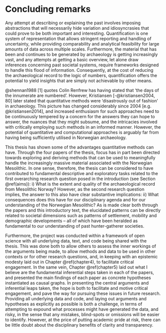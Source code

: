 # Concluding remarks

Any attempt at describing or explaining the past involves imposing abstractions that will necessarily hide variation and idiosyncrasies that could prove to be both important and interesting. Quantification is one system of representation that allows stringent reporting and handling of uncertainty, while providing comparability and analytical feasibility for large amounts of data across multiple scales. Furthermore, the material that has been and continues to be generated by archaeology is getting increasingly vast, and any attempts at getting a basic overview, let alone draw inferences concerning past societal systems, require frameworks designed to handle this flood of information. Consequently, at the cost of reducing the archaeological record to the logic of numbers, quantification offers the potential to yield insights that are simply not achievable by other means. 

@shennan1988[1] quotes Colin Renfrew has having stated that 'the days of the innumerate are numbered'. However, Kristiansen [-@kristiansen2004, 80] later stated that quantitative methods were 'disastrously out of fashion' in archaeology. This picture has changed considerably since 2004 [e.g. @kristiansen2014], and increased enthusiasm for such approaches need to be continuously tempered by a concern for the answers they can hope to answer, the nuances that they might subsume, and the intricacies involved with critically employing such methods in an informed manner. However, the potential of quantitative and computational approaches is arguably far from having being sufficiently utilised in Norwegian archaeology. 

This thesis has shown some of the advantages quantitative methods can have. Through the four papers of the thesis, focus has in part been directed towards exploring and deriving methods that can be used to meaningfully handle the increasingly massive material associated with the Norwegian Mesolithic. In one sense, therefore, the thesis can be considered to have contributed to fundamental descriptive and exploratory tasks related to the first overarching research question posed in the introduction (see Section \@ref(aims)): i) What is the extent and quality of the archaeological record from Mesolithic Norway? However, as the second research question implies, the answer to this also have clear substantive implications: ii) What consequences does this have for our disciplinary agenda and for our understanding of the Norwegian Mesolithic? As is made clear both through the papers and this introductory text, the elucidated patterns can be directly related to societal dimensions such as patterns of settlement, mobility and demographic developments -- all of which have been heralded as fundamental to our understanding of past hunter-gatherer societies.

Furthermore, the project was conducted within a framework of open science with all underlying data, text, and code being shared with the thesis. This was done both to allow others to assess the inner workings of the arguments being made, to allow methods and data to be used in other contexts or for other research questions, and, in keeping with an epistemic modesty laid out in Chapter \@ref(chapter4), to facilitate critical engagement. In the same vein, Chapter \@ref(chapter5) laid out what I believe are the fundamental inferential steps taken in each of the papers, and presented the main findings of each paper as concrete hypotheses instantiated as causal graphs. In presenting the central arguments and inferential leaps taken, the hope is both to facilitate and motive critical engagement, and pave the way for pursuing these issues in future research. Providing all underlying data and code, and laying out arguments and hypotheses as explicitly as possible is both a challenge, in terms of attempting to expound what processes might have generated the data, and risky, in the sense that any mistakes, blind-spots or omissions will be easier to identify. However, at the price of putting academic pride at risk, there can be little doubt about the disciplinary benefits of clarity and transparency. 

<!-- The first two papers of the thesis were concerned with assessing, proposing and making available for use a new method for the shoreline dating of coastal Stone Age sites in the region, which was released as an R package free for anyone to employ. Chronological information is fundamental to archaeology, and so any method that can be drawn on to improve our control of when past events occurred is invaluable to the discipline. Furthermore, shoreline dating is especially important for Norwegian Mesolithic research given the generally poor preservation of organic material suitable for radiocarbon dating, and the vast amount of surveyed sites where other forms of temporal data is altogether limited or unavailable. However, as was made clear in the papers and this introductory text, the proposed method would benefit from a comprehensive suite of further exploration and independent testing of its applicability. Independent testing will be important for assessing the reliability of the method, while an extensions to other areas, inclusion of more data or other variables that might be relevant to the site-sea relationship could all reveal nuances that has implications for how the method could be adjusted for different contexts. Furthermore, given as the method is dependent on how people have utilised the coast, its applicability is directly related to a range of behavioural and societal dimensions. Elucidating such nuances therefore also stand to to improve our understanding of past coastal adaptation.  -->

<!-- As the code used for employing the proposed method for shoreline dating and that used for its original development is made freely available, the approach can readily be extended to any area where geological control of past shoreline displacement is available. This will most immediately be relevant for other areas of Fennoscandia where shoreline dating has previously been applied, including large swathes of the coast of Norway [e.g. @bjerck2008], Finland [e.g. @tallavaara2020] and Sweden [e.g. @nordqvist2000, 110--120]. However, the general principle of dating sites based on their distance to shifting shorelines could prove useful in many areas of the world, including other regions with a continuous shoreline regression such as parts of North America [@wren2020]. Extending the general principle to areas subjected to sea-level rise could also prove fruitful, as, at the very least, when a site location was inundated can be assumed to represent the latest possible use of the site and can thus provide a *terminus ante quem* date. -->

<!-- The third paper of the thesis was concerned with exploring the composition of lithic assemblages using multivariate statistics to structure and help consistently scale an analysis of a larger number of lithic assemblages -- 55 in total, each of which consists of hundreds to several thousand artefacts. Apart from demonstrating some of the potential of using exploratory statistics in this manner, which has been done to a limited extent in Norwegian Mesolithic research, the analysis also identified some patterns that were given a direct substantive interpretation. These were that the proportion of secondarily worked lithics and the density of lithics in the assemblages reflects general characteristics of the mobility patterns associated with the deposition of the material.  However, as the framework was adapted from settings outside the Fennoscandian Mesolithic [see @clark2017], its applicability in the region will require further      -->

<!-- The fourth and final paper of the thesis -->


<!-- The first two papers cntributed an assessment and development of a new method for shoreline dating coastal Stone Age sites in the region. The third paper employed exploratory multivariate statistics to assess a larger number of lithic inventories, each consisting of hundreds of artefacts, and explored variation in their composition over time. Finally, the method for shoreline dating was used to date a large number of sites within the study region and compared the derived summed probability of these dates to that of the summed probability of radiocarbon dates from within the same region.  -->